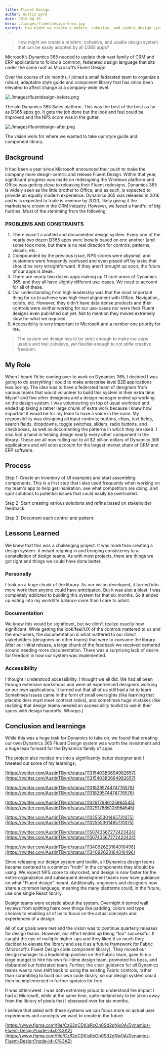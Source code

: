 ```yaml
---
title: Fluent Design
author: Austin Byrd
date: 2018-04-30
hero: ./images/fluentdesign-hero.jpg
excerpt: How might we create a modern, cohesive, and usable design system that can be easily adopted by all D365 apps?
---
```




> How might we create a modern, cohesive, and usable design system that can be easily adopted by all D365 apps?

Microsoft’s Dynamics 365 needed to update their vast family of CRM and ERP applications to follow a common, federated design language that sits under the same roof as Microsoft’s Fluent Design.

Over the course of six months, I joined a small federated team to organize a robust, adaptable style guide and component library that has since been elevated to affect change at a company-wide level.

![./images/fluentdesign-before.png](./images/fluentdesign-before.png)

The old Dynamics 365 Sales platform. This was the best of the best as far as D365 apps go. It gets the job done but the look and feel could be improved and the NPS score was in the gutter.

![./images/fluentdesign-after.png](./images/fluentdesign-after.png)

The vision work for where we wanted to take our style guide and component library. 

## Background

It had been a year since Microsoft announced their push to make the company more design-centric and release Fluent Design. Within that year, significant progress was made on redesigning the Windows platform and Office was getting close to releasing their Fluent redesigns. Dynamics 365 is widely seen as the little brother to Office, and as such, is expected to provide an equally modern experience.
Dynamics 365 was released in 2016 and is is expected to triple is revenue by 2020, likely giving it the marketshare crown in the CRM industry. However, we faced a handful of big hurdles. Most of the stemming from the following:

### PROBLEMS AND CONSTRAINTS

1. There wasn’t a unified and documented design system. Every one of the nearly two dozen D365 apps were loosely based on one another (and some took more, but there is no real direction for controls, patterns, visuals, etc.
2. Compounded by the previous issue, NPS scores were abysmal, and customers were frequently confused and even pissed off by tasks that should be very straightforward. If they aren’t brought up soon, the future of our apps is bleak.
3. There are nearly two dozen apps making up 11 core areas of Dynamics 365, and they all have slightly different use-cases. We need to account for all of these.
4. Our understanding from high leadership was that the most important thing for us to achieve was high-level alignment with Office. Navigation, colors, etc. However, they didn't have data dense products and their controls were neither working for our use-cases nor were their Fluent designs even published out yet. Not to mention they moved extremely slow for what we required.
5. Accessibility is very important to Microsoft and a number one priority for me.

> The system we design has to be strict enough to make our apps usable and feel cohesive, yet flexible enough to not stifle creative freedom.

## My Role

When I heard I’d be coming over to work on Dynamics 365, I decided I was going to do everything I could to make enterprise level B2B applications less boring. The idea was to have a federated team of designers from various teams that would volunteer to build this system in their extra time. Myself and five other designers and a design manager ended up working on the design system. I was volunteering on top of usual workload and ended up taking a rather large chunk of extra work because I knew how important it would be for my team to have a voice in the room. My responsibility was designing all input controls; buttons, chips, text fields, search fields, dropdowns, toggle switches, sliders, radio buttons, and checkboxes, as well as documenting the patterns in which they are used. I also had a hand in helping design nearly every other component in the library. These are all now rolling out to all $2 billion dollars of Dynamics 365 applications and will soon account for the largest market share of CRM and ERP software.

## Process

Step 1: Create an inventory of UI examples and start assembling components. This is a first step that I also used frequently when working on my team's app to help get inspiration, see what competitors are doing, and spot solutions to potential issues that could easily be overlooked.

Step 2: Start creating various solutions and refine based on stakeholder feedback.

Step 3: Document each control and pattern.

## Lessons Learned

We knew that this was a challenging project. It was more than creating a design system-
 it meant reigning in and bringing consistency to a constellation of design teams. As with most projects, there are things we got right and things we could have done better.

### Personally

I took on a huge chunk of the library. As our vision developed, it turned into more work than anyone could have anticipated. But it was also a blast. I was completely addicted to building this system for that six months. So it ended up eating into my work/life balance more than I care to admit.

### Documentation

We knew this would be significant, but we didn't realize exactly how significant. While getting the look/feel/UX of the controls mattered to us and the end-users, the documentation is what mattered to our direct stakeholders (designers on other teams) that were to consume the library. After our initial release, a large chunk of the feedback we received centered around needing more documentation. There was a surprising lack of desire for freedom in how our system was implemented.

### Accessibility

I thought I understood accessibility. I thought we all did. We had all been through extensive workshops and were all experienced designers working on our own applications. It turned out that all of us still had a lot to learn. Sometimes issues came in the form of small oversights (like learning that placeholders must meet contrast ratios), and sometimes huge mistakes (like realizing that design teams needed an accessibility toolkit to use in their specs with design handoffs. Whoops.)

## Conclusion and learnings

While this was a huge task for Dynamics to take on, we found that creating our own Dynamics 365 Fluent Design system was worth the investment and a huge leap forward for the Dynamics family of apps.

The project also molded me into a significantly better designer and I tweeted out some of my learnings;

[https://twitter.com/AustinTByrd/status/1131540380694982657](https://twitter.com/AustinTByrd/status/1131540380694982657)

[https://twitter.com/AustinTByrd/status/1101829574474776576](https://twitter.com/AustinTByrd/status/1101829574474776576)

[https://twitter.com/AustinTByrd/status/1102917686105964545](https://twitter.com/AustinTByrd/status/1102917686105964545)

[https://twitter.com/AustinTByrd/status/1102555301465731075](https://twitter.com/AustinTByrd/status/1102555301465731075)

[https://twitter.com/AustinTByrd/status/1150743567272423424](https://twitter.com/AustinTByrd/status/1150743567272423424)

[https://twitter.com/AustinTByrd/status/1134092623164010496](https://twitter.com/AustinTByrd/status/1134092623164010496)

Since releasing our design system and toolkit, all Dynamics design teams became centered to a common "truth" in the components they should be using. We expect NPS score to skyrocket, and design is now faster for the entire organization and subsequent development teams now have guidance on what "Fluent design" meant. Additionally, engineers and designers now share a common language, meaning the many platforms could, in the future, use one single React library.

Design teams were ecstatic about the system. Overnight it turned wall reviews from splitting hairs over things like padding, colors and type choices to enabling all of us to focus on the actual concepts and experiences of a design.

All of our goals were met and the vision was to continue quarterly releases for design teams. However, our effort ended up being "too" successful. It caught the eye of multiple higher-ups and they liked it so much they decided to elevate the library and use it as a future framework for Fabric (Microsoft's Fluent Design code component library). They moved our design manager to a leadership position on the Fabric team, gave him a large budget to hire his own full-time design team, promoted his boss, and disbanded our federated team. Further, the clear guidance for all Dynamics teams was to now shift back to using the existing Fabric controls, rather than scrambling to build our own code library, so our design system could then be implemented in further updates for free.

It was bittersweet. I was both extremely proud to understand the impact I had at Microsoft, while at the same time, quite melancholy to be taken away from the library of pixels that I obsessed over for six months.

I believe that aided with these systems we can focus more on actual user experiences and concepts we want to create in the future.

[https://www.figma.com/file/Cz62qCDKisRxOn0Sd2gNjx0A/Dynamics-Fluent-Design?node-id=0%3A2](https://www.figma.com/file/Cz62qCDKisRxOn0Sd2gNjx0A/Dynamics-Fluent-Design?node-id=0%3A2)